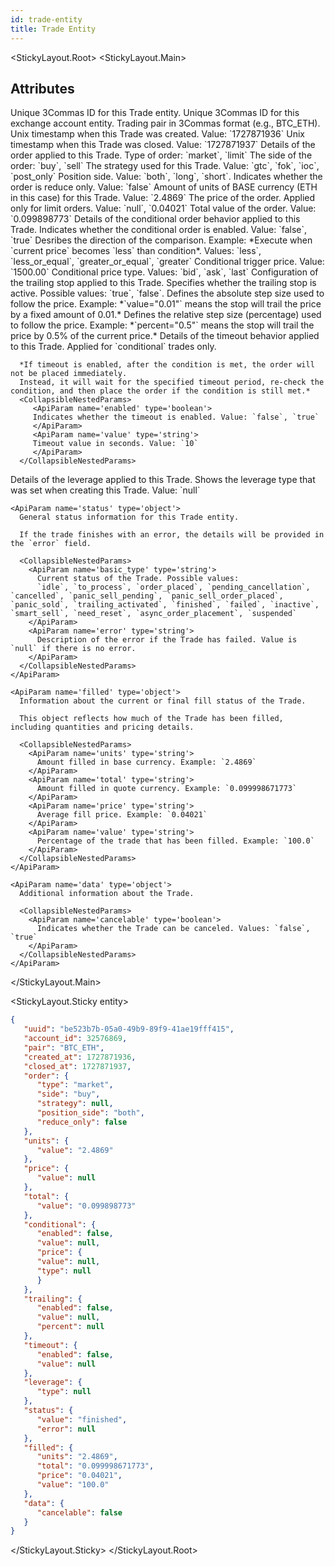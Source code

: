 ```yaml
---
id: trade-entity
title: Trade Entity
---
```



<StickyLayout.Root>
   <StickyLayout.Main>
  <h2 className='entity-heading'>Attributes</h2>

  <ApiParam name='uuid' type='string' id="uuid">
    Unique 3Commas ID for this Trade entity.
  </ApiParam>

  <ApiParam name='account_id' type='integer' id="account_id">
    Unique 3Commas ID for this exchange account entity.
   </ApiParam>

  <ApiParam name='pair' type='string' id="pair">
    Trading pair in 3Commas format (e.g., BTC_ETH).
  </ApiParam>

  <ApiParam name='created_at' type='integer' id="created_at">
    Unix timestamp when this Trade was created. Value: `1727871936`
  </ApiParam>

  <ApiParam name='closed_at' type='integer' id="closed_at">
    Unix timestamp when this Trade was closed. Value: `1727871937`
  </ApiParam>

   <ApiParam name='order' type='object'>
      Details of the order applied to this Trade.
      <CollapsibleNestedParams>
         <ApiParam name='type' type='string'>
         Type of order: `market`, `limit`
         </ApiParam>
         <ApiParam name='side' type='string'>
         The side of the order: `buy`, `sell`
         </ApiParam>
         <ApiParam name='strategy' type='string'>
         The strategy used for this Trade. Value: `gtc`, `fok`, `ioc`, `post_only`
         </ApiParam>
         <ApiParam name='position_side' type='string'>
         Position side. Value: `both`, `long`, `short`. 
         </ApiParam>
         <ApiParam name='reduce_only' type='boolean'>
         Indicates whether the order is reduce only. Value: `false`
         </ApiParam>
      </CollapsibleNestedParams>
   </ApiParam>

   <ApiParam name='units' type='object' id="units">
      <CollapsibleNestedParams>
         <ApiParam name='value' type='string' id="value">
         Amount of units of BASE currency (ETH in this case) for this Trade. Value: `2.4869`
         </ApiParam>
      </CollapsibleNestedParams>
   </ApiParam>

   <ApiParam name='price' type='object'>
      <CollapsibleNestedParams>
         <ApiParam name='value' type='string' id="value">
         The price of the order. Applied only for limit orders. Value: `null`, `0.04021`
         </ApiParam>
      </CollapsibleNestedParams>
   </ApiParam>

   <ApiParam name='total' type='object' id="total">
      <CollapsibleNestedParams>
         <ApiParam name='value' type='string' id="value">
         Total value of the order. Value: `0.099898773`
         </ApiParam>
      </CollapsibleNestedParams>
   </ApiParam>

   <ApiParam name='conditional' type='object'>
      Details of the conditional order behavior applied to this Trade.
      <CollapsibleNestedParams>
         <ApiParam name='enabled' type='boolean'>
         Indicates whether the conditional order is enabled. Value: `false`, `true`
         </ApiParam>
         <ApiParam name='value' type='string'>
         Desribes the direction of the comparison. Example: *Execute when `current price` becomes `less` than condition*. Values: `less`, `less_or_equal`, `greater_or_equal`, `greater`
         </ApiParam>
         <ApiParam name='price' type='object'>
         <CollapsibleNestedParams>
            <ApiParam name='value' type='string'>
               Conditional trigger price. Value: `1500.00`
            </ApiParam>
            <ApiParam name='type' type='string'>
               Conditional price type. Values: `bid`, `ask`, `last`
            </ApiParam>
         </CollapsibleNestedParams>
         </ApiParam>
      </CollapsibleNestedParams>
   </ApiParam>

   <ApiParam name='trailing' type='object'>
   Configuration of the trailing stop applied to this Trade.
   <CollapsibleNestedParams>
      <ApiParam name='enabled' type='boolean'>
         Specifies whether the trailing stop is active. Possible values: `true`, `false`.
      </ApiParam>
      <ApiParam name='value' type='string'>
         Defines the absolute step size used to follow the price.  
         Example: *`value="0.01"` means the stop will trail the price by a fixed amount of 0.01.*
      </ApiParam>
      <ApiParam name='percent' type='string'>
         Defines the relative step size (percentage) used to follow the price.  
         Example: *`percent="0.5"` means the stop will trail the price by 0.5% of the current price.*
      </ApiParam>
   </CollapsibleNestedParams>
   </ApiParam>

   <ApiParam name='timeout' type='object'>
      Details of the timeout behavior applied to this Trade. Applied for `conditional` trades only. 
      
      *If timeout is enabled, after the condition is met, the order will not be placed immediately.
      Instead, it will wait for the specified timeout period, re-check the condition, and then place the order if the condition is still met.*
      <CollapsibleNestedParams>
         <ApiParam name='enabled' type='boolean'>
         Indicates whether the timeout is enabled. Value: `false`, `true`
         </ApiParam>
         <ApiParam name='value' type='string'>
         Timeout value in seconds. Value: `10`
         </ApiParam>
      </CollapsibleNestedParams>
   </ApiParam>

   <ApiParam name='leverage' type='object'>
      Details of the leverage applied to this Trade.
      <CollapsibleNestedParams>
         <ApiParam name='type' type='string'>
         Shows the leverage type that was set when creating this Trade. Value: `null`
         </ApiParam>
      </CollapsibleNestedParams>
   </ApiParam>

    <ApiParam name='status' type='object'>
      General status information for this Trade entity.

      If the trade finishes with an error, the details will be provided in the `error` field.

      <CollapsibleNestedParams>
        <ApiParam name='basic_type' type='string'>
          Current status of the Trade. Possible values:
          `idle`, `to_process`, `order_placed`, `pending_cancellation`, `cancelled`, `panic_sell_pending`, `panic_sell_order_placed`, `panic_sold`, `trailing_activated`, `finished`, `failed`, `inactive`, `smart_sell`, `need_reset`, `async_order_placement`, `suspended`
        </ApiParam>
        <ApiParam name='error' type='string'>
          Description of the error if the Trade has failed. Value is `null` if there is no error.
        </ApiParam>
      </CollapsibleNestedParams>
    </ApiParam>

    <ApiParam name='filled' type='object'>
      Information about the current or final fill status of the Trade.

      This object reflects how much of the Trade has been filled, including quantities and pricing details.

      <CollapsibleNestedParams>
        <ApiParam name='units' type='string'>
          Amount filled in base currency. Example: `2.4869`
        </ApiParam>
        <ApiParam name='total' type='string'>
          Amount filled in quote currency. Example: `0.099998671773`
        </ApiParam>
        <ApiParam name='price' type='string'>
          Average fill price. Example: `0.04021`
        </ApiParam>
        <ApiParam name='value' type='string'>
          Percentage of the trade that has been filled. Example: `100.0`
        </ApiParam>
      </CollapsibleNestedParams>
    </ApiParam>

    <ApiParam name='data' type='object'>
      Additional information about the Trade.

      <CollapsibleNestedParams>
        <ApiParam name='cancelable' type='boolean'>
          Indicates whether the Trade can be canceled. Values: `false`, `true`
        </ApiParam>
      </CollapsibleNestedParams>
    </ApiParam>

  

</StickyLayout.Main>

<StickyLayout.Sticky entity>
```json
{
   "uuid": "be523b7b-05a0-49b9-89f9-41ae19fff415",
   "account_id": 32576869,
   "pair": "BTC_ETH",
   "created_at": 1727871936,
   "closed_at": 1727871937,
   "order": {
      "type": "market",
      "side": "buy",
      "strategy": null,
      "position_side": "both",
      "reduce_only": false
   },
   "units": {
      "value": "2.4869"
   },
   "price": {
      "value": null
   },
   "total": {
      "value": "0.099898773"
   },
   "conditional": {
      "enabled": false,
      "value": null,
      "price": {
      "value": null,
      "type": null
      }
   },
   "trailing": {
      "enabled": false,
      "value": null,
      "percent": null
   },
   "timeout": {
      "enabled": false,
      "value": null
   },
   "leverage": {
      "type": null
   },
   "status": {
      "value": "finished",
      "error": null
   },
   "filled": {
      "units": "2.4869",
      "total": "0.099998671773",
      "price": "0.04021",
      "value": "100.0"
   },
   "data": {
      "cancelable": false
   }
}
```
</StickyLayout.Sticky>
</StickyLayout.Root>